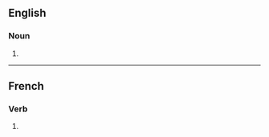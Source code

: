{{also|transfusións}}

==English==

===Noun===
{{head|en|noun form}}

# {{plural of|en|transfusion}}

----

==French==

===Verb===
{{head|fr|verb form}}

# {{inflection of|fr|transfuser||1|p|imperf|ind|;|1|p|pres|sub}}
